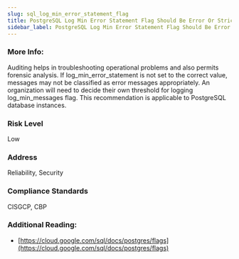 ```yaml
---
slug: sql_log_min_error_statement_flag
title: PostgreSQL Log Min Error Statement Flag Should Be Error Or Stricter
sidebar_label: PostgreSQL Log Min Error Statement Flag Should Be Error Or Stricter
---
```


### More Info:

Auditing helps in troubleshooting operational problems and also permits forensic analysis. If log_min_error_statement is not set to the correct value, messages may not be classified as error messages appropriately. An organization will need to decide their own threshold for logging log_min_messages flag. This recommendation is applicable to PostgreSQL database instances.

### Risk Level

Low

### Address

Reliability, Security

### Compliance Standards

CISGCP, CBP

### Additional Reading:

- [https://cloud.google.com/sql/docs/postgres/flags](https://cloud.google.com/sql/docs/postgres/flags) 

